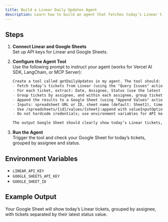 ```yaml
---
title: Build a Linear Daily Updates Agent
description: Learn how to build an agent that fetches today’s Linear tickets and saves them to Google Sheets, grouped by assignee and status.
---
```



<WhatWeWillDo platformNames='Linear and Google Sheets accounts' projectType='MCP'/>

<InstallMcpServer />

<ConnectAccounts platformNames='Linear, Google-Sheets'/>
<AddConnections platforms={[{'name': 'Linear', 'code': 'linear'}, {'name': 'Google Sheets', 'code': 'google-sheets'}]} />
<NewConnectionDemo />

<SetupStarterProject />

## Steps

1. **Connect Linear and Google Sheets**  
   Set up API keys for Linear and Google Sheets.

2. **Configure the Agent Tool**  
   Use the following prompt to instruct your agent (works for Vercel AI SDK, LangChain, or MCP Server):

   ```markdown
   Create a tool called getDailyUpdates in my agent. The tool should:
   - Fetch today’s tickets from Linear (using the "Query Issues" action).
   - For each ticket, extract: Date, Assignee, Status (use the latest status value from Linear), Issue ID, Title, and URL.
   - Group tickets by assignee, and within each assignee, group tickets by their status value.
   - Append the results to a Google Sheet (using "Append Values" action) in a readable table format with columns: Date, Assignee, Status, Issue, Title, URL.
   - Inputs: spreadsheet URL or ID, sheet name (default: Sheet1), timezone (default: UTC), maxIssues (default: 100).
   - Use /spreadsheets/{id}/values/{sheet}:append with valueInputOption=USER_ENTERED.
   - Do not hardcode credentials; use environment variables for API keys.

   The output Google Sheet should clearly show today’s Linear tickets, grouped by assignee and status.
   ```

3. **Run the Agent**  
   Trigger the tool and check your Google Sheet for today’s tickets, grouped by assignee and status.

## Environment Variables

- `LINEAR_API_KEY`
- `GOOGLE_SHEETS_API_KEY`
- `GOOGLE_SHEET_ID`

## Example Output

Your Google Sheet will show today’s Linear tickets, grouped by assignee, with tickets separated by their latest status value.